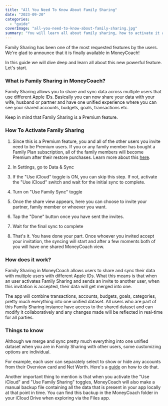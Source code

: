 ```yaml
---
title: "All You Need To Know About Family Sharing"
date: "2023-09-20"
categories: 
  - "guide"
coverImage: "all-you-need-to-know-about-family-sharing.jpg"
summary: "You will learn all about family sharing, how to activate it and more."
---
```


Family Sharing has been one of the most requested features by the users. We're glad to announce that it is finally available in MoneyCoach!

In this guide we will dive deep and learn all about this new powerful feature. Let's start.

### What is Family Sharing in MoneyCoach?

Family Sharing allows you to share and sync data across multiple users that use different Apple IDs. Basically you can now share your data with your wife, husband or partner and have one unified experience where you can see your shared accounts, budgets, goals, transactions etc.

Keep in mind that Family Sharing is a Premium feature.

### How To Activate Family Sharing

1. Since this is a Premium feature, you and all of the other users you invite need to be Premium users. If you or any family member has bought a Family Plan subscription, all of the family members will become Premium after their restore purchases. Learn more about this [here](https://support.apple.com/en-us/HT201088).

2. In Settings, go to Data & Sync

3. If the "Use iCloud" toggle is ON, you can skip this step. If not, activate the "Use iCloud" switch and wait for the initial sync to complete.

4. Turn on "Use Family Sync" toggle

5. Once the share view appears, here you can choose to invite your partner, family member or whoever you want.

6. Tap the "Done" button once you have sent the invites.

7. Wait for the final sync to complete

8. That's it. You have done your part. Once whoever you invited accept your invitation, the syncing will start and after a few moments both of you will have one shared MoneyCoach view.

### How does it work?

Family Sharing in MoneyCoach allows users to share and sync their data with multiple users with different Apple IDs. What this means is that when an user activates Family Sharing and sends an invite to another user, when this invitation is accepted, their data will get merged into one.

The app will combine transactions, accounts, budgets, goals, categories, pretty much everything into one unified dataset. All users who are part of this Family Sharing instance have access to the shared dataset and can modify it collaboratively and any changes made will be reflected in real-time for all parties.

### Things to know

Although we merge and sync pretty much everything into one unified dataset when you are in Family Sharing with other users, some customizing options are individual. 

For example, each user can separately select to show or hide any accounts from their Overview card and Net Worth. Here's a [guide](/guides/how-to-show-hide-accounts) on how to do that.

Another important thing to mention is that when you activate the "Use iCloud" and "Use Family Sharing" toggles, MoneyCoach will also make a manual backup file containing all the data that is present in your app locally at that point in time. You can find this backup in the MoneyCoach folder in your iCloud Drive when exploring via the Files app.